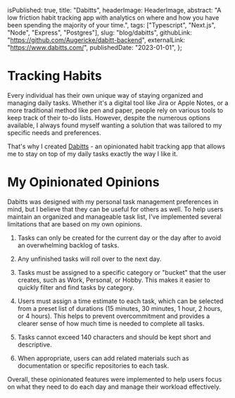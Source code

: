 
  isPublished: true,
  title: "Dabitts",
  headerImage: HeaderImage,
  abstract:
    "A low friction habit tracking app with analytics on where and how you have been spending the majority of your time.",
  tags: ["Typescript", "Next.js", "Node", "Express", "Postgres"],
  slug: "blog/dabitts",
  githubLink: "https://github.com/Augericke/dabitt-backend",
  externalLink: "https://www.dabitts.com/",
  publishedDate: "2023-01-01",
};

# Tracking Habits

Every individual has their own unique way of staying organized and managing daily tasks. Whether it's a digital tool like Jira or Apple Notes, or a more traditional method like pen and paper, people rely on various tools to keep track of their to-do lists. However, despite the numerous options available, I always found myself wanting a solution that was tailored to my specific needs and preferences.

That's why I created [Dabitts](https://www.dabitts.com/) - an opinionated habit tracking app that allows me to stay on top of my daily tasks exactly the way I like it.

<ExampleImage
  imagePath={Tasks.src}
  alt="A list of tasks that need to be done today"
/>
<ExampleImage
  imagePath={Analytics.src}
  alt="Analytics dashboard showing time spent in different categories"
  caption="Some screen grabs of the task list and analytics dashboard"
/>

# My Opinionated Opinions

Dabitts was designed with my personal task management preferences in mind, but I believe that they can be useful for others as well. To help users maintain an organized and manageable task list, I've implemented several limitations that are based on my own opinions.

1. Tasks can only be created for the current day or the day after to avoid an overwhelming backlog of tasks.

2. Any unfinished tasks will roll over to the next day.

3. Tasks must be assigned to a specific category or "bucket" that the user creates, such as Work, Personal, or Hobby. This makes it easier to quickly filter and find tasks by category.

4. Users must assign a time estimate to each task, which can be selected from a preset list of durations (15 minutes, 30 minutes, 1 hour, 2 hours, or 4 hours). This helps to prevent overcommitment and provides a clearer sense of how much time is needed to complete all tasks.

5. Tasks cannot exceed 140 characters and should be kept short and descriptive.

6. When appropriate, users can add related materials such as documentation or specific repositories to each task.

Overall, these opinionated features were implemented to help users focus on what they need to do each day and manage their workload effectively.

